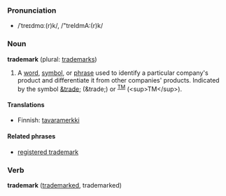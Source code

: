 ===Pronunciation===
*/ˈtreɪdmɑː(r)k/, /"treIdmA:(r)k/

===Noun===
'''trademark''' (plural: [[trademarks]])

# A [[word]], [[symbol]], or [[phrase]] used to identify a particular company's product and differentiate it from other companies' products.  Indicated by the symbol [[&trade;]] (&amp;trade;) or <sup>[[TM]]</sup> (&lt;sup&gt;TM&lt;/sup&gt;).

====Translations====
*Finnish: [[tavaramerkki]]

====Related phrases====
*[[registered trademark]]

===Verb===
'''trademark''' ([[trademarked]], trademarked)
